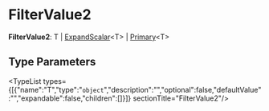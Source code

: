 
# FilterValue2

 **FilterValue2**: T \| [ExpandScalar](../types.ExpandScalar/page.mdx)&#60;T&#62; \| [Primary](../types.Primary/page.mdx)&#60;T&#62;

## Type Parameters

<TypeList types={[{"name":"T","type":"`object`","description":"","optional":false,"defaultValue":"","expandable":false,"children":[]}]}  sectionTitle="FilterValue2"/>
